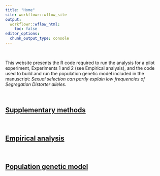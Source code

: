 ```yaml
---
title: "Home"
site: workflowr::wflow_site
output:
  workflowr::wflow_html:
    toc: false
editor_options:
  chunk_output_type: console
---
```


$~$

This website presents the R code required to run the analysis for a pilot experiment,  Experiments 1 and 2 (see Empirical analysis), and the code used to build and run the population genetic model included in the manuscript: _Sexual selection can partly explain low frequencies of Segregation Distorter alleles_.

$~$

## [Supplementary methods](Supp_methods.html)

$~$

## [Empirical analysis](Empirical_analysis.html)

$~$

## [Population genetic model](Population_genetic_model.html)
